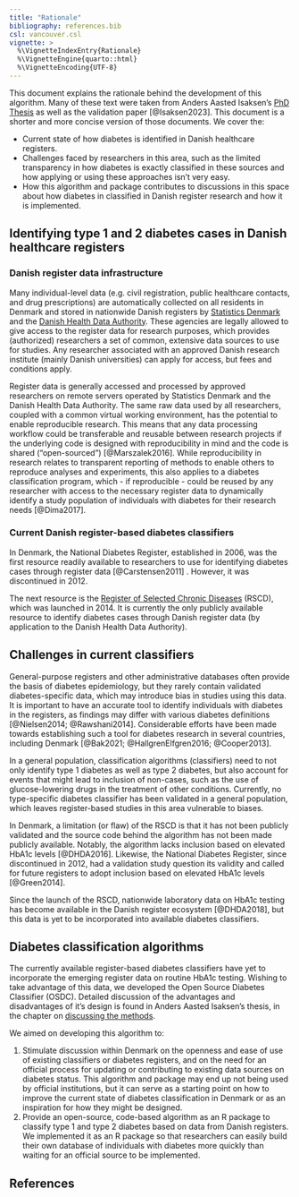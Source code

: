 ```yaml
---
title: "Rationale"
bibliography: references.bib
csl: vancouver.csl
vignette: >
  %\VignetteIndexEntry{Rationale}
  %\VignetteEngine{quarto::html}
  %\VignetteEncoding{UTF-8}
---
```


This document explains the rationale behind the development of this
algorithm. Many of these text were taken from Anders Aasted Isaksen's
[PhD Thesis](https://aastedet.github.io/dissertation/) as well as the
validation paper [@Isaksen2023]. This document is a shorter and more
concise version of those documents. We cover the:

-   Current state of how diabetes is identified in Danish healthcare
    registers.
-   Challenges faced by researchers in this area, such as the limited
    transparency in how diabetes is exactly classified in these sources
    and how applying or using these approaches isn't very easy.
-   How this algorithm and package contributes to discussions in this
    space about how diabetes in classified in Danish register research
    and how it is implemented.

## Identifying type 1 and 2 diabetes cases in Danish healthcare registers

### Danish register data infrastructure

Many individual-level data (e.g. civil registration, public healthcare
contacts, and drug prescriptions) are automatically collected on all
residents in Denmark and stored in nationwide Danish registers by
[Statistics Denmark](https://www.dst.dk/da/) and the [Danish Health Data
Authority](https://sundhedsdatastyrelsen.dk/da). These agencies are
legally allowed to give access to the register data for research
purposes, which provides (authorized) researchers a set of common,
extensive data sources to use for studies. Any researcher associated
with an approved Danish research institute (mainly Danish universities)
can apply for access, but fees and conditions apply.

Register data is generally accessed and processed by approved
researchers on remote servers operated by Statistics Denmark and the
Danish Health Data Authority. The same raw data used by all researchers,
coupled with a common virtual working environment, has the potential to
enable reproducible research. This means that any data processing
workflow could be transferable and reusable between research projects if
the underlying code is designed with reproducibility in mind and the
code is shared ("open-sourced") [@Marszalek2016]. While reproducibility
in research relates to transparent reporting of methods to enable others
to reproduce analyses and experiments, this also applies to a diabetes
classification program, which - if reproducible - could be reused by any
researcher with access to the necessary register data to dynamically
identify a study population of individuals with diabetes for their
research needs [@Dima2017].

### Current Danish register-based diabetes classifiers

In Denmark, the National Diabetes Register, established in 2006, was the
first resource readily available to researchers to use for identifying
diabetes cases through register data [@Carstensen2011] . However, it was
discontinued in 2012.

The next resource is the [Register of Selected Chronic
Diseases](https://www.esundhed.dk/Dokumentation/DocumentationExtended?id=29)
(RSCD), which was launched in 2014. It is currently the only publicly
available resource to identify diabetes cases through Danish register
data (by application to the Danish Health Data Authority).

## Challenges in current classifiers

General-purpose registers and other administrative databases often
provide the basis of diabetes epidemiology, but they rarely contain
validated diabetes-specific data, which may introduce bias in studies
using this data. It is important to have an accurate tool to identify
individuals with diabetes in the registers, as findings may differ with
various diabetes definitions [@Nielsen2014; @Rawshani2014]. Considerable
efforts have been made towards establishing such a tool for diabetes
research in several countries, including Denmark [@Bak2021;
@HallgrenElfgren2016; @Cooper2013].

In a general population, classification algorithms (classifiers) need to
not only identify type 1 diabetes as well as type 2 diabetes, but also
account for events that might lead to inclusion of non-cases, such as
the use of glucose-lowering drugs in the treatment of other conditions.
Currently, no type-specific diabetes classifier has been validated in a
general population, which leaves register-based studies in this area
vulnerable to biases.

In Denmark, a limitation (or flaw) of the RSCD is that it has not been
publicly validated and the source code behind the algorithm has not been
made publicly available. Notably, the algorithm lacks inclusion based on
elevated HbA1c levels [@DHDA2016]. Likewise, the National Diabetes
Register, since discontinued in 2012, had a validation study question
its validity and called for future registers to adopt inclusion based on
elevated HbA1c levels [@Green2014].

Since the launch of the RSCD, nationwide laboratory data on HbA1c
testing has become available in the Danish register ecosystem
[@DHDA2018], but this data is yet to be incorporated into available
diabetes classifiers.

## Diabetes classification algorithms

The currently available register-based diabetes classifiers have yet to
incorporate the emerging register data on routine HbA1c testing. Wishing
to take advantage of this data, we developed the Open Source Diabetes
Classifier (OSDC). Detailed discussion of the advantages and
disadvantages of it's design is found in Anders Aasted Isaksen's thesis,
in the chapter on [discussing the
methods](https://aastedet.github.io/dissertation/5-discussion-methods.html).

We aimed on developing this algorithm to:

1.  Stimulate discussion within Denmark on the openness and ease of use
    of existing classifiers or diabetes registers, and on the need for
    an official process for updating or contributing to existing data
    sources on diabetes status. This algorithm and package may end up
    not being used by official institutions, but it can serve as a
    starting point on how to improve the current state of diabetes
    classification in Denmark or as an inspiration for how they might be
    designed.
2.  Provide an open-source, code-based algorithm as an R package to
    classify type 1 and type 2 diabetes based on data from Danish
    registers. We implemented it as an R package so that researchers can
    easily build their own database of individuals with diabetes more
    quickly than waiting for an official source to be implemented.

## References
